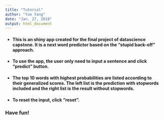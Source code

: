 ```yaml
---
title: "Tutorial"
author: "Yue Yang"
date: "Jan. 27, 2018"
output: html_document
---
```


* #### This is an shiny app created for the final project of datascience capstone. It is a next word predictor based on the "stupid back-off" approach.

* #### To use the app, the user only need to input a sentence and click "predict" button. 

* #### The top 10 words with highest probabilities are listed according to their generalized scores. The left list is the prediction with stopwords included and the right list is the result without stopwords.

* #### To reset the input, click "reset".

### Have fun!
